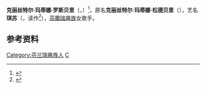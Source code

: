 {{Infobox musical artist
| name = 琪苏
| image = Chisu - Ilosaarirock 2010 2.jpg
| caption = 2010年伊洛岛摇滚音乐节
| background = solo_singer
| birth_name = 克丽丝特尔·玛蒂娜·松德贝里
| birth_date = {{birth date and age|1982|1|3|||}}
| birth_place = [[芬兰|芬兰]][[赫尔辛基|赫尔辛基]]
| genre = [[流行音乐|流行音乐]]
| years_active = 2007年至今
| label = [[Helsinki_Music_Company|Helsinki Music Company]] ([[Warner_Music_Finland|Warner Music Finland]])
| language = [[芬兰语|芬兰语]]
}}

'''克丽丝特尔·玛蒂娜·罗斯贝里'''（{{lang-sv|Christel Martina Roosberg}}，{{bd|1982年|1月3日||}}）<ref>{{Verkkoviite|osoite=https://www.is.fi/viihde/art-2000006322191.html|nimeke=Chisu kertoo Ellessä hetkestä, kun tajusi kaiken olevan pielessä – laittoi vaihtoon managerin ja parisuhteen ja rakastui Jori Sjöroosiin|tekijä=Nita Makkonen|julkaisu=Ilta-Sanomat|ajankohta=2019-11-27|viitattu=2019-11-27|ietf-kielikoodi=fi}}</ref>，原名'''克丽丝特尔·玛蒂娜·松德贝里'''（{{lang|sv|Christel Martina Sundberg}}），艺名'''琪苏'''（{{lang|sv|Chisu}}，读作{{lang|sv|kisu}}<ref>{{Verkkoviite | Osoite = http://www.menaiset.fi/artikkeli/ajankohtaista/ihmiset/chisu_on_tunteellinen_fiilistelija | Nimeke = Chisu on tunteellinen fiilistelijä | Tekijä = Kangasluoma, Maija | Julkaisu = Me Naiset | Ajankohta = 24.9.2009 | Viitattu = 2.10.2015 }}</ref>），[[芬蘭瑞典族|芬蘭瑞典族]]女歌手。

== 参考资料 ==
<references />
{{Singer-stub}}
[[Category:芬兰瑞典族人|Category:芬兰瑞典族人]]
[[Category:芬兰歌手|C]]